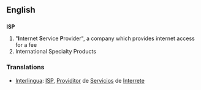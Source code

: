 ==English==
==={{abbreviation}}===
'''ISP'''

# "'''I'''nternet '''S'''ervice '''P'''rovider", a company which provides internet access for a fee
# International Specialty Products


=== Translations ===
*[[Interlingua]]: [[ISP]], [[Providitor]]  de [[Servicios]] de [[Interrete]]